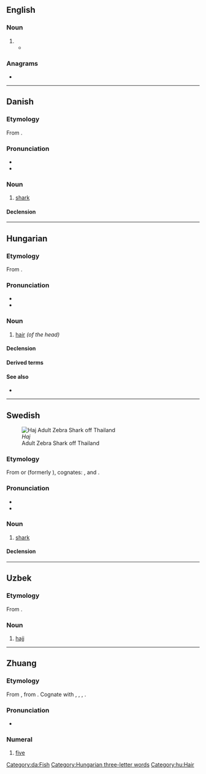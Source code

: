 {{also|hajj|háj}}
==English==

===Noun===
{{en-noun|es}}

# {{alternative spelling of|hajj|lang=en}}
#* {{quote-journal|2009|January 15|AAP|Five Australians jailed for entering Papua province|Herald Sun|url=http://www.news.com.au/heraldsun/story/0,21985,24916851-663,00.html
|passage="The defendant has also piloted planes taking '''haj''' pilgrims from Indonesia to Saudi Arabia and Saudi Arabia to Indonesia.}}

===Anagrams===
* {{anagrams|en|Jah|Jha}}

----

==Danish==

===Etymology===
From {{der|da|nl|haai}}.

===Pronunciation===
* {{IPA|/hajˀ/|[hajˀ]|lang=da}}
* {{rhymes|ajˀ|lang=da}}

===Noun===
{{da-noun|en|er}}

# [[shark]]

====Declension====
{{da-noun-infl|en|er}}

[[Category:da:Fish]]

----

==Hungarian==

===Etymology===
From {{inh|hu|urj-pro|*kaje||hair, grass}}.

===Pronunciation===
* {{hu-IPA}}
* {{audio|Hu-haj.ogg|Audio|lang=hu}}

===Noun===
{{hu-noun|ak}}

# [[hair]] ''(of the head)''

====Declension====
{{hu-infl-nom|haja|o}}{{hu-pos-atok|haj||ai}}

====Derived terms====
{{der4|lang=hu|{{l|hu|hajápolás}}
|{{l|hu|hajas}}
|{{l|hu|hajadon}}
|{{l|hu|hajadonfőtt}}
|{{l|hu|hajadonfővel}}
|{{l|hu|hajatlan}}
|{{l|hu|hajcsat}}
|{{l|hu|hajcsavaró}}
|{{l|hu|hajdísz}}
|{{l|hu|hajék}}
|{{l|hu|hajfesték}}
|{{l|hu|hajfestés}}
|{{l|hu|hajfodor}}
|{{l|hu|hajfonat}}
|{{l|hu|hajfürt}}
|{{l|hu|hajgumi}}
|{{l|hu|hajgyógyászat}}
|{{l|hu|hajgyökér}}
|{{l|hu|hajgyökérfájás}}
|{{l|hu|hajhagyma}}
|{{l|hu|hajhab}}
|{{l|hu|hajháló}}
|{{l|hu|hajhullám}}
|{{l|hu|hajhullás}}
|{{l|hu|hajkefe}}
|{{l|hu|hajkenőcs}}
|{{l|hu|hajkorona}}
|{{l|hu|hajlakk}}
|{{l|hu|hajmeresztő}}
|{{l|hu|hajmosás}}
|{{l|hu|hajnyírás}}
|{{l|hu|hajszárító}}
|{{l|hu|hajszalag}}
|{{l|hu|hajszál}}
|{{l|hu|hajszín}}
|{{l|hu|hajtincs}}
|{{l|hu|hajtű}}
|{{l|hu|hajú}}
|{{l|hu|hajvágás}}
|{{l|hu|hajviselet}}
|{{l|hu|hajvonal}}
|{{l|hu|hajzselé}}
|{{l|hu|kefehaj}}
}}

====See also====
* {{l|hu|szőr}}

[[Category:Hungarian three-letter words]]
[[Category:hu:Hair]]

----

==Swedish==
[[Image:Stegostoma fasciatum thailand.jpg|thumb|''Haj''<br>Adult Zebra Shark off Thailand]]

===Etymology===
From {{etyl|nl|sv}} {{m|nl|haai}} or {{etyl|vls|sv}} {{m|vls|haaie}} (formerly {{m|vls|haeye}}), cognates: {{cog|en|haye}}, and {{cog|de|Hai}}.

===Pronunciation===
* {{IPA|/ˈhaj/|lang=sv}}
* {{rhymes|aj|lang=sv}}

===Noun===
{{sv-noun|c}}

# [[shark]]

====Declension====
{{sv-infl-noun-c-ar}}

----

==Uzbek==
{{uz-variant|c=ҳаж|r=haj|a=}}

===Etymology===
From {{der|uz|ar|}}.

===Noun===
{{uz-noun}}

# {{lb|uz|Islam}} [[hajj]]

----

==Zhuang==
{{cardinalbox|za|4|5|6|seiq|loeg|ord=}}

===Etymology===
From {{inh|za|tai-pro|*haːᶜ||five}}, from {{der|za|och|-}} {{och-l|五|[[five]]}}. Cognate with {{cog|lo|ຫ້າ}}, {{cog|khb|ᦠᦱᧉ}}, {{cog|shn|ႁႃႈ|tr=haa3}}, {{cog|th|ห้า}}.

===Pronunciation===
* {{za-pron}}

===Numeral===
{{za-head|numeral|saw=[[㕶]], [[五]]}}

# [[five]]
#: {{ux|za|'''haj''' duz [[bya]]|translation='''five''' fish|inline=1}}